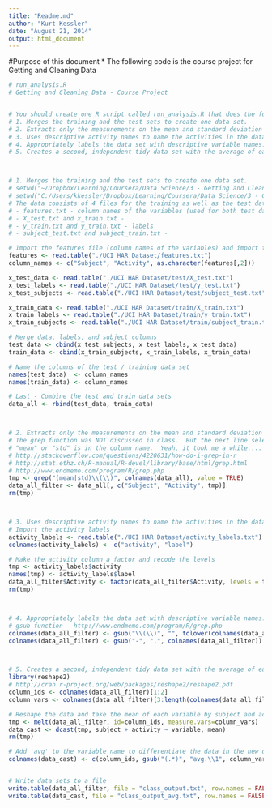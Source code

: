 ```yaml
---
title: "Readme.md"
author: "Kurt Kessler"
date: "August 21, 2014"
output: html_document
---
```



#Purpose of this document
* The following code is the course project for Getting and Cleaning Data


```r
# run_analysis.R
# Getting and Cleaning Data - Course Project


# You should create one R script called run_analysis.R that does the following. 
# 1. Merges the training and the test sets to create one data set.
# 2. Extracts only the measurements on the mean and standard deviation for each measurement. 
# 3. Uses descriptive activity names to name the activities in the data set
# 4. Appropriately labels the data set with descriptive variable names. 
# 5. Creates a second, independent tidy data set with the average of each variable for each activity and each subject. 



# 1. Merges the training and the test sets to create one data set.
# setwd("~/Dropbox/Learning/Coursera/Data Science/3 - Getting and Cleaning Data/Course Project")
# setwd("C:/Users/kkessler/Dropbox/Learning/Coursera/Data Science/3 - Getting and Cleaning Data/Course Project")
# The data consists of 4 files for the training as well as the test data:
# - features.txt - column names of the variables (used for both test data and training data)
# - X_test.txt and x_train.txt - 
# - y_train.txt and y_train.txt - labels 
# - subject_test.txt and subject_train.txt - 

# Import the features file (column names of the variables) and import the data
features <- read.table("./UCI HAR Dataset/features.txt")
column_names <- c("Subject", "Activity", as.character(features[,2]))

x_test_data <- read.table("./UCI HAR Dataset/test/X_test.txt")
x_test_labels <- read.table("./UCI HAR Dataset/test/y_test.txt")
x_test_subjects <- read.table("./UCI HAR Dataset/test/subject_test.txt")

x_train_data <- read.table("./UCI HAR Dataset/train/X_train.txt")
x_train_labels <- read.table("./UCI HAR Dataset/train/y_train.txt")
x_train_subjects <- read.table("./UCI HAR Dataset/train/subject_train.txt")

# Merge data, labels, and subject columns
test_data <- cbind(x_test_subjects, x_test_labels, x_test_data)
train_data <- cbind(x_train_subjects, x_train_labels, x_train_data)

# Name the columns of the test / training data set
names(test_data)  <- column_names
names(train_data) <- column_names

# Last - Combine the test and train data sets
data_all <- rbind(test_data, train_data)



# 2. Extracts only the measurements on the mean and standard deviation for each measurement. 
# The grep function was NOT discussed in class.  But the next line selects only column names where
# "mean" or "std" is in the column name.  Yeah, it took me a while....
# http://stackoverflow.com/questions/4220631/how-do-i-grep-in-r
# http://stat.ethz.ch/R-manual/R-devel/library/base/html/grep.html
# http://www.endmemo.com/program/R/grep.php
tmp <- grep("(mean|std)\\(\\)", colnames(data_all), value = TRUE)
data_all_filter <- data_all[, c("Subject", "Activity", tmp)]
rm(tmp)



# 3. Uses descriptive activity names to name the activities in the data set
# Import the activity labels
activity_labels <- read.table("./UCI HAR Dataset/activity_labels.txt")
colnames(activity_labels) <- c("activity", "label")

# Make the activity column a factor and recode the levels
tmp <- activity_labels$activity
names(tmp) <- activity_labels$label
data_all_filter$Activity <- factor(data_all_filter$Activity, levels = tmp, labels = names(tmp))
rm(tmp)



# 4. Appropriately labels the data set with descriptive variable names.
# gsub function - http://www.endmemo.com/program/R/grep.php
colnames(data_all_filter) <- gsub("\\(\\)", "", tolower(colnames(data_all_filter)))
colnames(data_all_filter) <- gsub("-", ".", colnames(data_all_filter))



# 5. Creates a second, independent tidy data set with the average of each variable for each activity and each subject.
library(reshape2)
# http://cran.r-project.org/web/packages/reshape2/reshape2.pdf
column_ids <- colnames(data_all_filter)[1:2]
column_vars <- colnames(data_all_filter)[3:length(colnames(data_all_filter))]

# Reshape the data and take the mean of each variable by subject and activity
tmp <- melt(data_all_filter, id=column_ids, measure.vars=column_vars)
data_cast <- dcast(tmp, subject + activity ~ variable, mean)
rm(tmp)

# Add 'avg' to the variable name to differentiate the data in the new data set.
colnames(data_cast) <- c(column_ids, gsub("(.*)", "avg.\\1", column_vars))


# Write data sets to a file
write.table(data_all_filter, file = "class_output.txt", row.names = FALSE, quote = FALSE)
write.table(data_cast, file = "class_output_avg.txt", row.names = FALSE, quote = FALSE)


```


